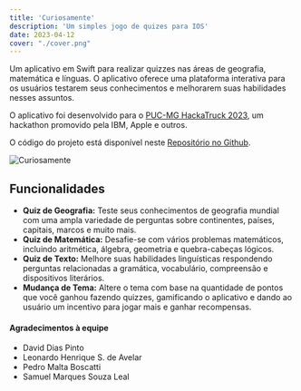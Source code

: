 ```yaml
---
title: 'Curiosamente'
description: 'Um simples jogo de quizes para IOS'
date: 2023-04-12
cover: "./cover.png"
---
```



Um aplicativo em Swift para realizar quizzes nas áreas de geografia, matemática e línguas. O aplicativo oferece uma plataforma interativa para os usuários testarem seus conhecimentos e melhorarem suas habilidades nesses assuntos.

O aplicativo foi desenvolvido para o [PUC-MG HackaTruck 2023](https://hackatruck.com.br/), um hackathon promovido pela IBM, Apple e outros.

O código do projeto está disponível neste [Repositório no Github](https://github.com/andre-brandao/curiosamente).

![Curiosamente](./app.png)

## Funcionalidades

- **Quiz de Geografia:** Teste seus conhecimentos de geografia mundial com uma ampla variedade de perguntas sobre continentes, países, capitais, marcos e muito mais.
- **Quiz de Matemática:** Desafie-se com vários problemas matemáticos, incluindo aritmética, álgebra, geometria e quebra-cabeças lógicos.
- **Quiz de Texto:** Melhore suas habilidades linguísticas respondendo perguntas relacionadas a gramática, vocabulário, compreensão e dispositivos literários.
- **Mudança de Tema:** Altere o tema com base na quantidade de pontos que você ganhou fazendo quizzes, gamificando o aplicativo e dando ao usuário um incentivo para jogar mais e ganhar recompensas.

#### Agradecimentos à equipe

- David Dias Pinto
- Leonardo Henrique S. de Avelar
- Pedro Malta Boscatti
- Samuel Marques Souza Leal

